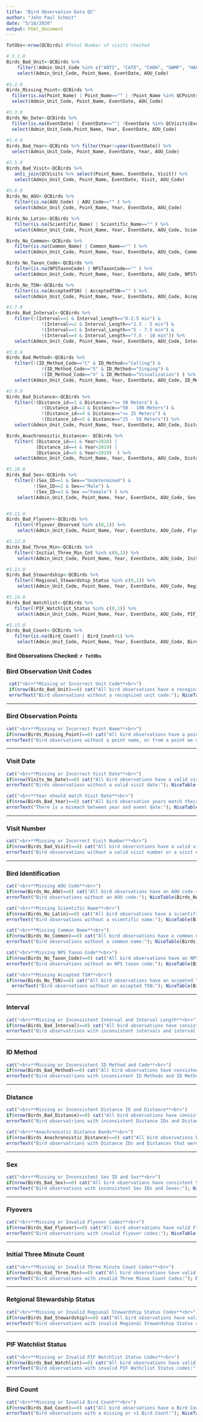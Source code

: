 ```yaml
---
title: "Bird Observation Data QC"
author: "John Paul Schmit"
date: "5/18/2020"
output: html_document
---
```


```r
TotObs<-nrow(QCBirds) #Total Number of visits checked

# 3.1.0
Birds_Bad_Unit<-QCBirds %>% 
    filter(!Admin_Unit_Code %in% c("ANTI", "CATO", "CHOH", "GWMP", "HAFE", "MANA", "MONO", "NACE", "PRWI", "ROCR", "WOTR")) %>% 
    select(Admin_Unit_Code, Point_Name, EventDate, AOU_Code)
 
#3.2.0
Birds_Missing_Point<-QCBirds %>% 
  filter(is.na(Point_Name) | Point_Name=="" | !Point_Name %in% QCPoints$Point_Name) %>% 
  select(Admin_Unit_Code, Point_Name, EventDate, AOU_Code)

#3.3.0
Birds_No_Date<-QCBirds %>%
  filter(is.na(EventDate) | EventDate==""| !EventDate %in% QCVisits$EventDate)  %>%
  select(Admin_Unit_Code,Point_Name, Year, EventDate, AOU_Code)
 
#3.4.0
Birds_Bad_Year<-QCBirds %>% filter(Year!=year(EventDate)) %>% 
  select(Admin_Unit_Code, Point_Name, EventDate, Year, AOU_Code)

#3.5.0
Birds_Bad_Visit<-QCBirds %>% 
   anti_join(QCVisits %>% select(Point_Name, EventDate, Visit)) %>% 
   select(Admin_Unit_Code, Point_Name, EventDate, Visit, AOU_Code)
 
#3.6.0
Birds_No_AOU<-QCBirds %>% 
   filter(is.na(AOU_Code) | AOU_Code=="" ) %>% 
   select(Admin_Unit_Code, Point_Name, Year, EventDate, AOU_Code)

Birds_No_Latin<-QCBirds %>% 
   filter(is.na(Scientific_Name) | Scientific_Name=="" ) %>% 
   select(Admin_Unit_Code, Point_Name, Year, EventDate, AOU_Code, Scientific_Name)

Birds_No_Common<-QCBirds %>% 
   filter(is.na(Common_Name) | Common_Name=="" ) %>% 
   select(Admin_Unit_Code, Point_Name, Year, EventDate, AOU_Code, Common_Name)

Birds_No_Taxon_Code<-QCBirds %>% 
   filter(is.na(NPSTaxonCode) | NPSTaxonCode=="" ) %>% 
   select(Admin_Unit_Code, Point_Name, Year, EventDate, AOU_Code, NPSTaxonCode)

Birds_No_TSN<-QCBirds %>% 
   filter(is.na(AcceptedTSN) | AcceptedTSN=="" ) %>% 
   select(Admin_Unit_Code, Point_Name, Year, EventDate, AOU_Code, AcceptedTSN)

#3.7.0
Birds_Bad_Interval<-QCBirds %>% 
   filter(!(Interval==1 & Interval_Length=="0-2.5 min") &
             !(Interval==2 & Interval_Length=="2.5 - 5 min") &
             !(Interval==3 & Interval_Length=="5 - 7.5 min") &
             !(Interval==4 & Interval_Length=="7.5 - 10 min")) %>% 
   select(Admin_Unit_Code, Point_Name, Year, EventDate, AOU_Code, Interval, Interval_Length)

#3.8.0
Birds_Bad_Method<-QCBirds %>% 
   filter(!(ID_Method_Code=="C" & ID_Method=="Calling") &
             !(ID_Method_Code=="S" & ID_Method=="Singing") &
             !(ID_Method_Code=="V" & ID_Method=="Visualization") ) %>% 
   select(Admin_Unit_Code, Point_Name, Year, EventDate, AOU_Code, ID_Method_Code, ID_Method)

#3.9.0
Birds_Bad_Distance<-QCBirds %>% 
   filter(!(Distance_id==1 & Distance=="<= 50 Meters") &
             !(Distance_id==2 & Distance=="50 - 100 Meters") &
             !(Distance_id==4 & Distance=="<= 25 Meters") &
             !(Distance_id==5 & Distance=="25 - 50 Meters")) %>% 
   select(Admin_Unit_Code, Point_Name, Year, EventDate, AOU_Code, Distance_id, Distance)

Birds_Anachronoistic_Distance<- QCBirds %>% 
   filter( (Distance_id==1 & Year>2018) |
           (Distance_id==4 & Year<2019) |
           (Distance_id==5 & Year<2019)  ) %>% 
   select(Admin_Unit_Code, Point_Name, Year, EventDate, AOU_Code, Distance_id, Distance)   

#3.10.0
Birds_Bad_Sex<-QCBirds %>% 
   filter(!(Sex_ID==1 & Sex=="Undetermined") &
          !(Sex_ID==2 & Sex=="Male") &
          !(Sex_ID==3 & Sex =="Female") ) %>% 
    select(Admin_Unit_Code, Point_Name, Year, EventDate, AOU_Code, Sex_ID, Sex)  


#3.11.0
Birds_Bad_Flyover<-QCBirds %>% 
   filter(!Flyover_Observed %in% c(0,1)) %>% 
    select(Admin_Unit_Code, Point_Name, Year, EventDate, AOU_Code, Flyover_Observed) 

#3.12.0
Birds_Bad_Three_Min<-QCBirds %>% 
   filter(!Initial_Three_Min_Cnt %in% c(0,1)) %>% 
    select(Admin_Unit_Code, Point_Name, Year, EventDate, AOU_Code, Initial_Three_Min_Cnt)

#3.13.0
Birds_Bad_Stewardship<-QCBirds %>% 
   filter(!Regional_Stewardship_Status %in% c(0,1)) %>% 
    select(Admin_Unit_Code, Point_Name, Year, EventDate, AOU_Code, Regional_Stewardship_Status)

#3.14.0
Birds_Bad_Watchlist<-QCBirds %>% 
   filter(!PIF_Watchlist_Status %in% c(0,1)) %>% 
    select(Admin_Unit_Code, Point_Name, Year, EventDate, AOU_Code, PIF_Watchlist_Status)

#3.15.0
Birds_Bad_Count<-QCBirds %>% 
   filter(is.na(Bird_Count) | Bird_Count<1) %>% 
    select(Admin_Unit_Code, Point_Name, Year, EventDate, AOU_Code, Bird_Count)

```

#### **Bird Observations Checked:** `r TotObs` ####


### Bird Observation Unit Codes

```r

 cat("<br>**Missing or Incorrect Unit Code**<br>")
 if(nrow(Birds_Bad_Unit)==0) cat("All bird observations have a recoginized unit code.<br>") else {
 errorText("Bird observations without a recognized unit code:"); NiceTable(Birds_Bad_Unit)}

```

---

### Bird Observation Points

```r

cat("<br>**Missing or Incorrect Point Name**<br>")
if(nrow(Birds_Missing_Point)==0) cat("All bird observations have a point name that we use.<br>") else {
errorText("Bird observations without a point name, or from a point we don't monitor:"); NiceTable(Birds_Missing_Point)}

```


---

### Visit Date

```r

cat("<br>**Missing or Incorrect Visit Date**<br>")
if(nrow(Visits_No_Date)==0) cat("All bird observations have a valid visit date.<br>") else {
errorText("Birds observatiosn without a valid visit date:"); NiceTable(Birds_No_Date)}

cat("<br>**Year should match Visit Date**<br>")
if(nrow(Birds_Bad_Year)==0) cat("All bird observation years match their event dates.<br>") else {
errorText("There is a mismach between year and event date:"); NiceTable(Birds_Bad_Year)}

```

---

### Visit Number

```r

cat("<br>**Missing or Incorrect Visit Number**<br>")
if(nrow(Birds_Bad_Visit)==0) cat("All bird observstions have a valid visit number.<br>") else {
errorText("Bird obsservations without a valid visit number or a visit number that does not match the visti data:"); NiceTable(Birds_Bad_Visit)}

```

---

### Bird Identification

```r

cat("<br>**Missing AOU Code**<br>")
if(nrow(Birds_No_AOU)==0) cat("All bird observations have an AOU code.<br>") else {
errorText("Bird observations without an AOU code:"); NiceTable(Birds_No_AOU)}

cat("<br>**Missing Scientific Name**<br>")
if(nrow(Birds_No_Latin)==0) cat("All bird observations have a scientific name.<br>") else {
errorText("Bird observations without a scientific name:"); NiceTable(Birds_No_Latin)}

cat("<br>**Missing Common Name**<br>")
if(nrow(Birds_No_Common)==0) cat("All bird observations have a common name.<br>") else {
errorText("Bird observations without a common name:"); NiceTable(Birds_No_Common)}

cat("<br>**Missing NPS Taxon Code**<br>")
if(nrow(Birds_No_Taxon_Code)==0) cat("All bird observations have an NPS taxon code.<br>") else {
errorText("Bird observations without an NPS taxon code:"); NiceTable(Birds_No_Taxon_Code)}

cat("<br>**Missing Accepted TSN**<br>")
if(nrow(Birds_No_TSN)==0) cat("All bird observations have an accpeted TSN.<br>") else {
  errorText("Bird observations without an accepted TSN:"); NiceTable(Birds_No_TSN)}

```

---

### Interval

```r

cat("<br>**Missing or Inconsistent Interval and Interval Length**<br>")
if(nrow(Birds_Bad_Interval)==0) cat("All bird observations have consistent intrevals and interval lengths.<br>") else {
errorText("Bird observatrions with inconsistent intervals and interval lengths:"); NiceTable(Birds_Bad_Interval)}

```

---

### ID Method

```r

cat("<br>**Missing or Inconsistent ID Method and Code**<br>")
if(nrow(Birds_Bad_Method)==0) cat("All bird observations have consistent ID Methods and ID Method Codes.<br>") else {
errorText("Bird observatrions with inconsistent ID Methods and ID Method Codes:"); NiceTable(Birds_Bad_Method)}

```

---

### Distance

```r

cat("<br>**Missing or Inconsistent Distance ID and Distance**<br>")
if(nrow(Birds_Bad_Distance)==0) cat("All bird observations have consistent Distance IDs and Distances.<br>") else {
errorText("Bird observatrions with inconsistent Distance IDs and Distances:"); NiceTable(Birds_Bad_Distance)}

cat("<br>**Anachronistic Distance Bands**<br>")
if(nrow(Birds_Anachronoistic_Distance)==0) cat("All bird observations have Distance IDs and Distances that were in use that year.<br>") else {
errorText("Bird observatrions with Distance IDs and Distances that were not in use in that year:"); NiceTable(Birds_Bad_Distance)}

```


---

### Sex

```r

cat("<br>**Missing or Inconsistent Sex ID and Sex**<br>")
if(nrow(Birds_Bad_Sex)==0) cat("All bird observations have consistent Sex IDs and Sexes.<br>") else {
errorText("Bird observations with inconsistent Sex IDs and Sexes:"); NiceTable(Birds_Bad_Sex)}

```

---

### Flyovers

```r

cat("<br>**Missing or Invalid Flyover Codes**<br>")
if(nrow(Birds_Bad_Flyover)==0) cat("All bird observations have valid Flyover codes.<br>") else {
errorText("Bird observatrions with invalid flyover codes:"); NiceTable(Birds_Bad_Flyover)}

```

---

### Initial Three Minute Count

```r

cat("<br>**Missing or Invalid Three Minute Count Codes**<br>")
if(nrow(Birds_Bad_Three_Min)==0) cat("All bird observations have valid Initial Three Minute Count codes.<br>") else {
errorText("Bird observations with invalid Three Minue Count Codes:"); NiceTable(Birds_Bad_Three_Min)}

```

---

### Retgional Stewardship Status

```r

cat("<br>**Missing or Invalid Regional Stewardship Status Codes**<br>")
if(nrow(Birds_Bad_Stewardship)==0) cat("All bird observations have valid Regional Stewardship Status codes.<br>") else {
errorText("Bird observations with invalid Regional Stewardship Status codes:"); NiceTable(Birds_Bad_Stewardship)}

```

---

### PIF Watchlist Status

```r

cat("<br>**Missing or Invalid PIF Watchlist Status Codes**<br>")
if(nrow(Birds_Bad_Watchlist)==0) cat("All bird observations have valid PIF Watchlist Status codes.<br>") else {
errorText("Bird observations with invalid PIF Wathclist Status codes:"); NiceTable(Birds_Bad_Watchlist)}

```




---

### Bird Count

```r

cat("<br>**Missing or Invalid Bird Count**<br>")
if(nrow(Birds_Bad_Count)==0) cat("All bird observations have a Bird Count >0.<br>") else {
errorText("Bird observations with a missing or <1 Bird Count:"); NiceTable(Birds_Bad_Count)}

```

